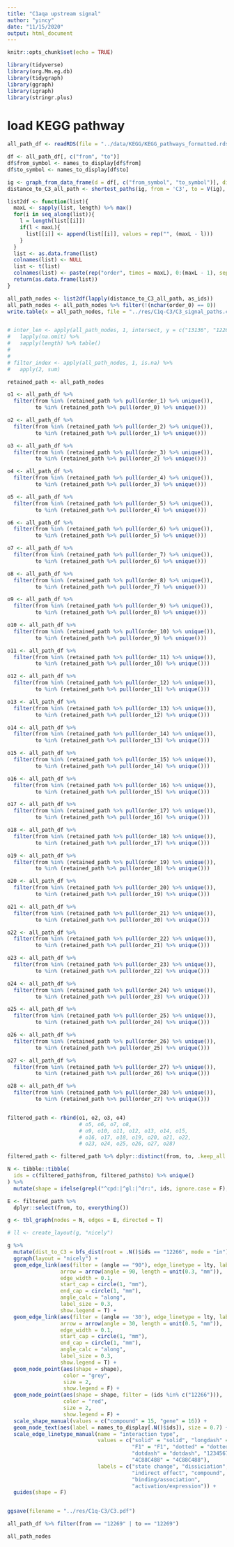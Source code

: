 ```yaml
---
title: "C1aqa upstream signal"
author: "yincy"
date: "11/15/2020"
output: html_document
---
```


```r
knitr::opts_chunk$set(echo = TRUE)
```

```r
library(tidyverse)
library(org.Mm.eg.db)
library(tidygraph)
library(ggraph)
library(igraph)
library(stringr.plus)
```


# load KEGG pathway  
```r
all_path_df <- readRDS(file = "../data/KEGG/KEGG_pathways_formatted.rds")
```


```r
df <- all_path_df[, c("from", "to")]
df$from_symbol <- names_to_display[df$from]
df$to_symbol <- names_to_display[df$to]

ig <- graph_from_data_frame(d = df[, c("from_symbol", "to_symbol")], directed = T)
distance_to_C3_all_path <- shortest_paths(ig, from = 'C3', to = V(ig), mode = "in")[[1]]

list2df <- function(list){ 
  maxL <- sapply(list, length) %>% max()
  for(i in seq_along(list)){
    l = length(list[[i]])
    if(l < maxL){
      list[[i]] <- append(list[[i]], values = rep("", (maxL - l)))
    }
  }
  list <- as.data.frame(list)
  colnames(list) <- NULL
  list <- t(list)
  colnames(list) <- paste(rep("order", times = maxL), 0:(maxL - 1), sep = "_")
  return(as.data.frame(list))
}

all_path_nodes <- list2df(lapply(distance_to_C3_all_path, as_ids))
all_path_nodes <- all_path_nodes %>% filter(!(nchar(order_0) == 0))
write.table(x = all_path_nodes, file = "../res/C1q-C3/C3_signal_paths.csv", row.names = F, quote = F, sep = "|")


# inter_len <- apply(all_path_nodes, 1, intersect, y = c("13136", "12266")) %>% 
#   lapply(na.omit) %>% 
#   sapply(length) %>% table()
# 
# 
# filter_index <- apply(all_path_nodes, 1, is.na) %>% 
#   apply(2, sum) 

retained_path <- all_path_nodes

o1 <- all_path_df %>% 
  filter(from %in% (retained_path %>% pull(order_1) %>% unique()),
         to %in% (retained_path %>% pull(order_0) %>% unique()))

o2 <- all_path_df %>% 
  filter(from %in% (retained_path %>% pull(order_2) %>% unique()),
         to %in% (retained_path %>% pull(order_1) %>% unique()))

o3 <- all_path_df %>% 
  filter(from %in% (retained_path %>% pull(order_3) %>% unique()), 
         to %in% (retained_path %>% pull(order_2) %>% unique()))

o4 <- all_path_df %>% 
  filter(from %in% (retained_path %>% pull(order_4) %>% unique()), 
         to %in% (retained_path %>% pull(order_3) %>% unique()))

o5 <- all_path_df %>% 
  filter(from %in% (retained_path %>% pull(order_5) %>% unique()), 
         to %in% (retained_path %>% pull(order_4) %>% unique()))

o6 <- all_path_df %>% 
  filter(from %in% (retained_path %>% pull(order_6) %>% unique()), 
         to %in% (retained_path %>% pull(order_5) %>% unique()))

o7 <- all_path_df %>% 
  filter(from %in% (retained_path %>% pull(order_7) %>% unique()), 
         to %in% (retained_path %>% pull(order_6) %>% unique()))

o8 <- all_path_df %>% 
  filter(from %in% (retained_path %>% pull(order_8) %>% unique()), 
         to %in% (retained_path %>% pull(order_7) %>% unique()))

o9 <- all_path_df %>% 
  filter(from %in% (retained_path %>% pull(order_9) %>% unique()), 
         to %in% (retained_path %>% pull(order_8) %>% unique()))

o10 <- all_path_df %>% 
  filter(from %in% (retained_path %>% pull(order_10) %>% unique()), 
         to %in% (retained_path %>% pull(order_9) %>% unique()))

o11 <- all_path_df %>% 
  filter(from %in% (retained_path %>% pull(order_11) %>% unique()), 
         to %in% (retained_path %>% pull(order_10) %>% unique()))

o12 <- all_path_df %>% 
  filter(from %in% (retained_path %>% pull(order_12) %>% unique()), 
         to %in% (retained_path %>% pull(order_11) %>% unique()))

o13 <- all_path_df %>% 
  filter(from %in% (retained_path %>% pull(order_13) %>% unique()), 
         to %in% (retained_path %>% pull(order_12) %>% unique()))

o14 <- all_path_df %>% 
  filter(from %in% (retained_path %>% pull(order_14) %>% unique()), 
         to %in% (retained_path %>% pull(order_13) %>% unique()))

o15 <- all_path_df %>% 
  filter(from %in% (retained_path %>% pull(order_15) %>% unique()), 
         to %in% (retained_path %>% pull(order_14) %>% unique()))

o16 <- all_path_df %>% 
  filter(from %in% (retained_path %>% pull(order_16) %>% unique()), 
         to %in% (retained_path %>% pull(order_15) %>% unique()))

o17 <- all_path_df %>% 
  filter(from %in% (retained_path %>% pull(order_17) %>% unique()), 
         to %in% (retained_path %>% pull(order_16) %>% unique()))

o18 <- all_path_df %>% 
  filter(from %in% (retained_path %>% pull(order_18) %>% unique()), 
         to %in% (retained_path %>% pull(order_17) %>% unique()))

o19 <- all_path_df %>% 
  filter(from %in% (retained_path %>% pull(order_19) %>% unique()), 
         to %in% (retained_path %>% pull(order_18) %>% unique()))

o20 <- all_path_df %>% 
  filter(from %in% (retained_path %>% pull(order_20) %>% unique()), 
         to %in% (retained_path %>% pull(order_19) %>% unique()))

o21 <- all_path_df %>% 
  filter(from %in% (retained_path %>% pull(order_21) %>% unique()), 
         to %in% (retained_path %>% pull(order_20) %>% unique()))

o22 <- all_path_df %>% 
  filter(from %in% (retained_path %>% pull(order_22) %>% unique()), 
         to %in% (retained_path %>% pull(order_21) %>% unique()))

o23 <- all_path_df %>% 
  filter(from %in% (retained_path %>% pull(order_23) %>% unique()), 
         to %in% (retained_path %>% pull(order_22) %>% unique()))

o24 <- all_path_df %>% 
  filter(from %in% (retained_path %>% pull(order_24) %>% unique()), 
         to %in% (retained_path %>% pull(order_23) %>% unique()))

o25 <- all_path_df %>% 
  filter(from %in% (retained_path %>% pull(order_25) %>% unique()), 
         to %in% (retained_path %>% pull(order_24) %>% unique()))

o26 <- all_path_df %>% 
  filter(from %in% (retained_path %>% pull(order_26) %>% unique()), 
         to %in% (retained_path %>% pull(order_25) %>% unique()))

o27 <- all_path_df %>% 
  filter(from %in% (retained_path %>% pull(order_27) %>% unique()), 
         to %in% (retained_path %>% pull(order_26) %>% unique()))

o28 <- all_path_df %>% 
  filter(from %in% (retained_path %>% pull(order_28) %>% unique()), 
         to %in% (retained_path %>% pull(order_27) %>% unique()))


filtered_path <- rbind(o1, o2, o3, o4) 
                       # o5, o6, o7, o8,
                       # o9, o10, o11, o12, o13, o14, o15,
                       # o16, o17, o18, o19, o20, o21, o22,
                       # o23, o24, o25, o26, o27, o28)

filtered_path <- filtered_path %>% dplyr::distinct(from, to, .keep_all = T)
```

```r
N <- tibble::tibble(
  ids = c(filtered_path$from, filtered_path$to) %>% unique()
) %>% 
  mutate(shape = ifelse(grepl("^cpd:|^gl:|^dr:", ids, ignore.case = F), "compound", "gene")) 

E <- filtered_path %>% 
  dplyr::select(from, to, everything())
```


```r
g <- tbl_graph(nodes = N, edges = E, directed = T)

# ll <- create_layout(g, "nicely")
```

```r
g %>% 
  mutate(dist_to_C3 = bfs_dist(root = .N()$ids == "12266", mode = "in")) %>% 
  ggraph(layout = "nicely") +
  geom_edge_link(aes(filter = (angle == "90"), edge_linetype = lty, label = edge_label), 
                 arrow = arrow(angle = 90, length = unit(0.3, "mm")), 
                 edge_width = 0.1, 
                 start_cap = circle(1, "mm"), 
                 end_cap = circle(1, "mm"), 
                 angle_calc = "along", 
                 label_size = 0.3, 
                 show.legend = T) +
  geom_edge_link(aes(filter = (angle == '30'), edge_linetype = lty, label = edge_label), 
                 arrow = arrow(angle = 30, length = unit(0.5, "mm")), 
                 edge_width = 0.1, 
                 start_cap = circle(1, "mm"), 
                 end_cap = circle(1, "mm"), 
                 angle_calc = "along", 
                 label_size = 0.3, 
                 show.legend = T) +
  geom_node_point(aes(shape = shape), 
                  color = "grey", 
                  size = 2, 
                  show.legend = F) +
  geom_node_point(aes(shape = shape, filter = (ids %in% c("12266"))), 
                  color = "red", 
                  size = 2, 
                  show.legend = F) +
  scale_shape_manual(values = c("compound" = 15, "gene" = 16)) +
  geom_node_text(aes(label = names_to_display[.N()$ids]), size = 0.7) +
  scale_edge_linetype_manual(name = "interaction type", 
                             values = c("solid" = "solid", "longdash" = "longdash", 
                                        "F1" = "F1", "dotted" = "dotted", 
                                        "dotdash" = "dotdash", "12345678" = "12345678", 
                                        "4C88C488" = "4C88C488"), 
                             labels = c("state change", "dissiciation", 
                                        "indirect effect", "compound", 
                                        "binding/association", 
                                        "activation/expression")) +
  guides(shape = F)


ggsave(filename = "../res/C1q-C3/C3.pdf")
```


```r
all_path_df %>% filter(from == "12269" | to == "12269")
```


```r
all_path_nodes
```




